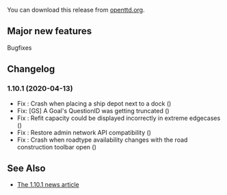 {{en/-}}
{{en/OTTDVersions}}

{{en/release|prev=OpenTTD 1.10.0|next=OpenTTD 1.10.2|date=2020-04-13}}

You can download this release from [https://www.openttd.org/download-stable/1.10.1 openttd.org].

==Major new features==
Bugfixes

==Changelog==
=== 1.10.1 (2020-04-13) ===
* Fix {{en/GHIssue|8081}}: Crash when placing a ship depot next to a dock ({{en/GHIssue|8082}})
* Fix: [GS] A Goal's QuestionID was getting truncated ({{en/GHIssue|8072}})
* Fix {{en/GHIssue|8064}}: Refit capacity could be displayed incorrectly in extreme edgecases ({{en/GHIssue|8065}})
* Fix {{en/GHIssue|8060}}: Restore admin network API compatibility ({{en/GHIssue|8061}})
* Fix {{en/GHIssue|8055}}: Crash when roadtype availability changes with the road construction toolbar open ({{en/GHIssue|8058}})

==See Also==
* [https://www.openttd.org/news/2020/04/13/openttd-1-10-1.html The 1.10.1 news article]